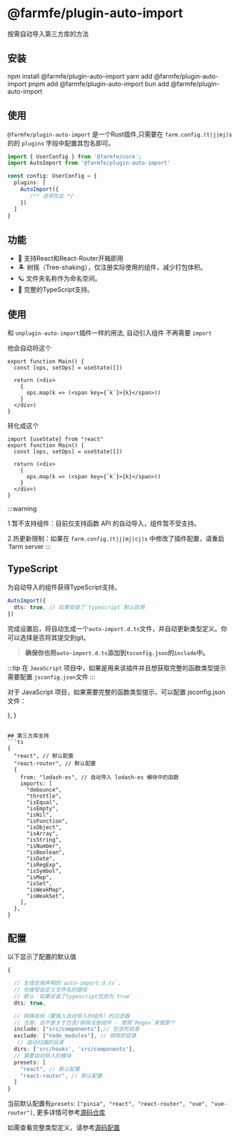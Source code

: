 
# @farmfe/plugin-auto-import

按需自动导入第三方库的方法

## 安装


<Tabs>
  <TabItem value="npm" label="npm">
    <CodeBlock>npm install @farmfe/plugin-auto-import</CodeBlock>
  </TabItem>
  <TabItem value="yarn" label="yarn">
    <CodeBlock>yarn add @farmfe/plugin-auto-import</CodeBlock>
  </TabItem>
  <TabItem value="pnpm" label="pnpm">
    <CodeBlock>pnpm add @farmfe/plugin-auto-import</CodeBlock>
  </TabItem>
    <TabItem value="bun" label="bun">
    <CodeBlock>bun add @farmfe/plugin-auto-import</CodeBlock>
  </TabItem>
</Tabs>

## 使用

`@farmfe/plugin-auto-import` 是一个Rust插件,只需要在 `farm.config.(t|j|mj)s` 的的 `plugins` 字段中配置其包名即可。

```ts {4}
import { UserConfig } from '@farmfe/core';
import AutoImport from '@farmfe/plugin-auto-import'

const config: UserConfig = {
  plugins: [
    AutoImport({
       /** 选项在此 */
    })
  ]
}
```
## 功能

- 💚 支持React和React-Router开箱即用
- 🏝 树摇（Tree-shaking），仅注册实际使用的组件，减少打包体积。
- 🪐 文件夹名称作为命名空间。
- 🦾 完整的TypeScript支持。

## 使用

和 `unplugin-auto-import`插件一样的用法, 自动引入组件 不再需要 `import`

他会自动将这个

```tsx
export function Main() {
  const [ops, setOps] = useState([])

  return (<div>
    {
      ops.map(k => (<span key={`k`}>{k}</span>))
    }
  </div>)
}
```

转化成这个

```tsx
import {useState} from "react"
export function Main() {
  const [ops, setOps] = useState([])

  return (<div>
    {
      ops.map(k => (<span key={`k`}>{k}</span>))
    }
  </div>)
}

```

:::warning

1.暂不支持组件：目前仅支持函数 API 的自动导入，组件暂不受支持。

2.热更新限制：如果在 `farm.config.(t|j|mj|cj)s` 中修改了插件配置，请重启 `farm server
:::

## TypeScript

为自动导入的组件获得TypeScript支持。

```ts
AutoImport({
  dts: true, // 如果安装了`typescript`默认启用
})
```

完成设置后，将自动生成一个`auto-import.d.ts`文件，并自动更新类型定义。你可以选择是否将其提交到git。

> **确保你也将`auto-import.d.ts`添加到`tsconfig.json`的`include`中。**

:::tip
在 `JavaScript` 项目中，如果是用来该插件并且想获取完整的函数类型提示 需要配置 `jsconfig.json`文件
:::

对于 JavaScript 项目，如果需要完整的函数类型提示，可以配置 jsconfig.json 文件：

  },
}
```

## 第三方库支持
```ts
{
  "react", // 默认配置
  "react-router", // 默认配置
  {
    from: "lodash-es", // 自动导入 lodash-es 模块中的函数
    imports: [
      "debounce",
      "throttle",
      "isEqual",
      "isEmpty",
      "isNil",
      "isFunction",
      "isObject",
      "isArray",
      "isString",
      "isNumber",
      "isBoolean",
      "isDate",
      "isRegExp",
      "isSymbol",
      "isMap",
      "isSet",
      "isWeakMap",
      "isWeakSet",
    ],
  },
}
```


## 配置
以下显示了配置的默认值
```ts
{

  // 生成全局声明的`auto-import.d.ts`，
  // 也接受自定义文件名的路径
  // 默认：如果安装了typescript包则为`true`
  dts: true,

  // 转换目标（要插入自动导入的组件）的过滤器
  // 注意，这不是关于包含/排除注册组件 - 使用`Regex`来做那个
  include: ["src/components"],// 包含的目录
  exclude: ["node_modules"], // 排除的目录
   // 自动扫描的目录
  dirs: ['src/hooks', 'src/components'],
  // 需要自动导入的模块
  presets: [
    "react", // 默认配置
    "react-router", // 默认配置
  ]
}


```
当前默认配置有`presets`: `["pinia", "react", "react-router", "vue", "vue-router"]`, 更多详情可参考[源码仓库](https://github.com/farm-fe/plugins/blob/main/rust-plugins/auto-import/src/presets/mod.rs)

如需查看完整类型定义，请参考[源码配置](https://github.com/farm-fe/plugins/blob/main/rust-plugins/auto-import/options.d.ts)
